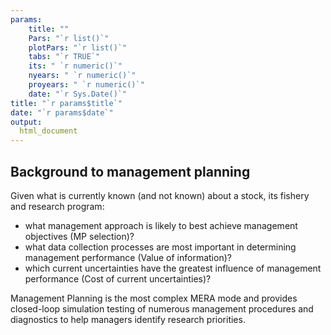 ```yaml
---
params: 
    title: ""
    Pars: "`r list()`"
    plotPars: "`r list()`"
    tabs: "`r TRUE`"
    its: " `r numeric()`"
    nyears: " `r numeric()`"
    proyears: " `r numeric()`"
    date: "`r Sys.Date()`"
title: "`r params$title`"
date: "`r params$date`"
output:
  html_document
---
```




## Background to management planning  

Given what is currently known (and not known) about a stock, its fishery and research program:

* what management approach is likely to best achieve management objectives (MP selection)? 
* what data collection processes are most important in determining management performance (Value of information)?
* which current uncertainties have the greatest influence of management performance (Cost of current uncertainties)?

Management Planning is the most complex MERA mode and provides closed-loop simulation testing of numerous management procedures and diagnostics to help managers identify research priorities. 






